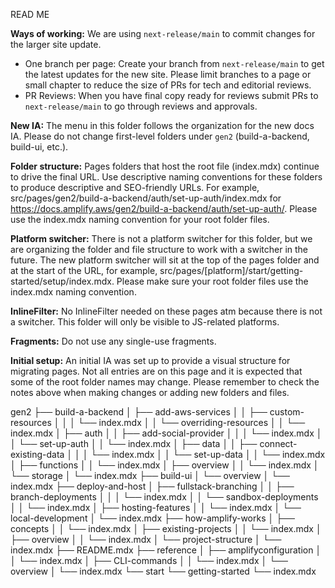 READ ME

**Ways of working:** We are using `next-release/main` to commit changes for the larger site update.
- One branch per page: Create your branch from `next-release/main` to get the latest updates for the new site. Please limit branches to a page or small chapter to reduce the size of PRs for tech and editorial reviews.
- PR Reviews: When you have final copy ready for reviews submit PRs to `next-release/main` to go through reviews and approvals.

**New IA:** The menu in this folder follows the organization for the new docs IA. Please do not change first-level folders under `gen2` (build-a-backend, build-ui, etc.).

**Folder structure:** Pages folders that host the root file (index.mdx) continue to drive the final URL. Use descriptive naming conventions for these folders to produce descriptive and SEO-friendly URLs. For example, src/pages/gen2/build-a-backend/auth/set-up-auth/index.mdx for https://docs.amplify.aws/gen2/build-a-backend/auth/set-up-auth/. Please use the index.mdx naming convention for your root folder files.

**Platform switcher:** There is not a platform switcher for this folder, but we are organizing the folder and file structure to work with a switcher in the future. The new platform switcher will sit at the top of the pages folder and at the start of the URL, for example, src/pages/[platform]/start/getting-started/setup/index.mdx. Please make sure your root folder files use the index.mdx naming convention.

**InlineFilter:** No InlineFilter needed on these pages atm because there is not a switcher. This folder will only be visible to JS-related platforms.

**Fragments:** Do not use any single-use fragments.

**Initial setup:** An initial IA was set up to provide a visual structure for migrating pages. Not all entries are on this page and it is expected that some of the root folder names may change. Please remember to check the notes above when making changes or adding new folders and files.

gen2
├── build-a-backend
│   ├── add-aws-services
│   │   ├── custom-resources
│   │   │   └── index.mdx
│   │   └── overriding-resources
│   │       └── index.mdx
│   ├── auth
│   │   ├── add-social-provider
│   │   │   └── index.mdx
│   │   └── set-up-auth
│   │       └── index.mdx
│   ├── data
│   │   ├── connect-existing-data
│   │   │   └── index.mdx
│   │   └── set-up-data
│   │       └── index.mdx
│   ├── functions
│   │   └── index.mdx
│   ├── overview
│   │   └── index.mdx
│   └── storage
│       └── index.mdx
├── build-ui
│   └── overview
│       └── index.mdx
├── deploy-and-host
│   ├── fullstack-branching
│   │   ├── branch-deployments
│   │   │   └── index.mdx
│   │   └── sandbox-deployments
│   │       └── index.mdx
│   ├── hosting-features
│   │   └── index.mdx
│   └── local-development
│       └── index.mdx
├── how-amplify-works
│   ├── concepts
│   │   └── index.mdx
│   ├── existing-projects
│   │   └── index.mdx
│   ├── overview
│   │   └── index.mdx
│   └── project-structure
│       └── index.mdx
├── README.mdx
├── reference
│   ├── amplifyconfiguration
│   │   └── index.mdx
│   ├── CLI-commands
│   │   └── index.mdx
│   └── overview
│       └── index.mdx
└── start
    └── getting-started
        └── index.mdx
